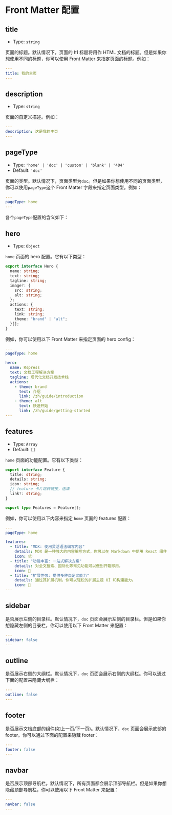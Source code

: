 # Front Matter 配置

## title

- Type: `string`

页面的标题。默认情况下，页面的 h1 标题将用作 HTML 文档的标题。但是如果你想使用不同的标题，你可以使用 Front Matter 来指定页面的标题。例如：

```yaml
---
title: 我的主页
---
```

## description

- Type: `string`

页面的自定义描述。例如：

```yaml
---
description: 这是我的主页
---
```

## pageType

- Type: `'home' | 'doc' | 'custom' | 'blank' | '404'`
- Default: `'doc'`

页面的类型。默认情况下，页面类型为`doc`。但是如果你想使用不同的页面类型，你可以使用`pageType`这个 Front Matter 字段来指定页面类型。例如：

```yaml
---
pageType: home
---
```

各个`pageType`配置的含义如下：


<PageType />

## hero

- Type: `Object`

`home` 页面的 hero 配置。它有以下类型：

```ts
export interface Hero {
  name: string;
  text: string;
  tagline: string;
  image?: {
    src: string;
    alt: string;
  };
  actions: {
    text: string;
    link: string;
    theme: "brand" | "alt";
  }[];
}
```

例如，你可以使用以下 Front Matter 来指定页面的 hero config：

```yaml
---
pageType: home

hero:
  name: Rspress
  text: 文档工程解决方案
  tagline: 现代化文档开发技术栈
  actions:
    - theme: brand
      text: 介绍
      link: /zh/guide/introduction
    - theme: alt
      text: 快速开始
      link: /zh/guide/getting-started
---
```

## features

- Type: `Array`
- Default: `[]`

`home` 页面的功能配置。它有以下类型：

```ts
export interface Feature {
  title: string;
  details: string;
  icon: string;
  // feature 卡片跳转链接，选填
  link?: string;
}

export type Features = Feature[];
```

例如，你可以使用以下内容来指定 `home` 页面的 features 配置：

```yaml
---
pageType: home

features:
  - title: "MDX: 使用灵活语法编写内容"
    details: MDX 是一种强大的内容编写方式，你可以在 Markdown 中使用 React 组件。
    icon: 📦
  - title: "功能丰富: 一站式解决方案"
    details: 对全文搜索、国际化等常见功能可以做到开箱即用。
    icon: 🎨
  - title: "扩展性强: 提供多种自定义能力"
    details: 通过其扩展机制，你可以轻松的扩展主题 UI 和构建能力。
    icon: 🚀
---
```

## sidebar

是否展示左侧的目录栏。默认情况下，`doc` 页面会展示左侧的目录栏。但是如果你想隐藏左侧的目录栏，你可以使用以下 Front Matter 来配置：

```yaml
---
sidebar: false
---
```

## outline

是否展示右侧的大纲栏。默认情况下，`doc` 页面会展示右侧的大纲栏。你可以通过下面的配置来隐藏大纲栏：

```yaml
---
outline: false
---
```

## footer

是否展示文档底部的组件(如上一页/下一页)。默认情况下，`doc` 页面会展示底部的 footer。你可以通过下面的配置来隐藏 footer：

```yaml
---
footer: false
---
```

## navbar

是否展示顶部导航栏。默认情况下，所有页面都会展示顶部导航栏。但是如果你想隐藏顶部导航栏，你可以使用以下 Front Matter 来配置：

```yaml
---
navbar: false
---
```
